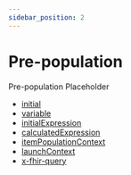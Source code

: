```yaml
---
sidebar_position: 2
---
```


# Pre-population

Pre-population Placeholder

- [initial](http://hl7.org/fhir/uv/sdc/behavior.html#initial)
- [variable](http://hl7.org/fhir/uv/sdc/expressions.html#variable)
- [initialExpression](http://hl7.org/fhir/uv/sdc/expressions.html#initialExpression)
- [calculatedExpression](http://hl7.org/fhir/uv/sdc/expressions.html#calculatedExpression)
- [itemPopulationContext](http://hl7.org/fhir/uv/sdc/expressions.html#itemPopulationContext)
- [launchContext](http://hl7.org/fhir/uv/sdc/expressions.html#launchContext)
- [x-fhir-query](http://hl7.org/fhir/uv/sdc/expressions.html#x-fhir-query-enhancements)
